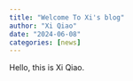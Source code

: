 ```yaml
---
title: "Welcome To Xi's blog"
author: "Xi Qiao"
date: "2024-06-08"
categories: [news]
---
```


Hello, this is Xi Qiao.
